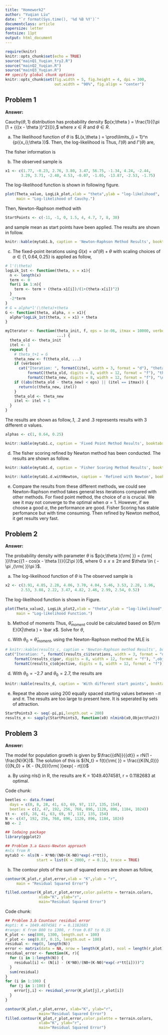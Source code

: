 ```yaml
---
title: "Homework2"
author: "Yuqian Liu"
date: "`r format(Sys.time(), '%d %B %Y')`"
documentclass: article
papersize: letter
fontsize: 11pt
output: html_document
---
```


```r
require(knitr)
knitr::opts_chunk$set(echo = TRUE)
source("mainQ1_Yuqian_try2.R")
source("mainQ2_Yuqian.R")
source("mainQ3_Yuqian.R")
## specify global chunk options
knitr::opts_chunk$set(fig.width = 5, fig.height = 4, dpi = 300,
                      out.width = "90%", fig.align = "center")
```


## Problem 1
**Answer:** 


Cauchy$(\theta ,1)$ distribution has probability density 
$p(x;\theta ) = \frac{1}{{\pi [1 + {{(x - \theta )}^2}]}},$ where
$x \in R$ and $\theta \in R$.

a) The likelihood function of $\theta$ is
$L(x,\theta ) = \prod\limits_{i = 1}^n {p({x_i};\theta )}$.
Then, the log-likelihood is
\begin{align}
\begin{array}{l}
l(\theta ) = \sum\limits_{i = n}^n {\log (p({x_i};\theta ))} \\
 = \sum\limits_{i = n}^n 
 {\log (\frac{1}{{\pi [1 + {{(x - \theta )}^2}]}})} \\
 = \sum\limits_{i = n}^n {[\log \frac{1}{\pi } + 
 \log \frac{1}{{1 + {{(x - \theta )}^2}}}} ]\\
 =  - n\ln \pi  - \sum\limits_{i 
 = n}^n {\ln [1 + {{(\theta  - {x_i})}^2}]} 
\end{array}
\end{align}
Thus, $l'(\theta)$ and $l''(\theta)$ are,
\begin{align}
\begin{array}{l}
l'(\theta ) =  - \sum\limits_{i = n}^n {\frac{{p'({x_i};\theta )}}{{p({x_i};\theta )}}} \\
 =  - \sum\limits_{i = n}^n {[\frac{1}{{1 + 
 {{(\theta  - {x_i})}^2}}} \times 2(\theta  - {x_i})]} \\
 =  - 2\sum\limits_{i = n}^n {\frac{{\theta  - {x_i}}}
 {{1 + {{(\theta  - {x_i})}^2}}}} 
\end{array}
\end{align}

\begin{align}
\begin{array}{l}
l''(\theta ) = \sum\limits_{i = n}^n {\frac{p''(x_i;\theta )}{p(x_i;\theta )}}  
- \sum\limits_{i = n}^n {\{ \frac{p'(x_i;\theta )}{p(x_i;\theta )}} {\} ^2}\\
=  - 2\sum\limits_{i = n}^n {\frac{1 - (\theta  - x_i)^2}{[1 + (\theta  - x_i)^2]^2}} 
\end{array}
\end{align}
The fisher information is
\begin{align}
\begin{array}{l}
I(\theta ) =  - {{\rm E}_\theta }\{ l''(\theta )\} \\
 =  - n{{\rm E}_\theta }[\frac{p''(x_i;\theta )}{p(x_i;\theta )} - 
 {\{ \frac{p'(x_i;\theta )}{p(x_i;\theta )}\} ^2}]\\
 =  - n\int {[\frac{p''(x_i;\theta )}{p(x_i;\theta )} - 
 {{\{ \frac{p'(x_i;\theta )}{p(x_i;\theta )}\} }^2}]p(x_i;\theta )dx} \\
 =  - n\int {\frac{{\{ p'(x)\} }^2}{p(x)}dx} \\
 = \frac{4n}{\pi }\int_{ - \infty }^\infty  {\frac{{{x^2}dx}}{{(1 + x^2)}^3}} \\
 = \frac{n}{2}
\end{array}
\end{align}

b) The observed sample is
```r
x1 <- c(1.77, -0.23, 2.76, 3.80, 3.47, 56.75, -1.34, 4.24, -2.44,
       3.29, 3.71, -2.40, 4.53, -0.07, -1.05, -13.87, -2.53, -1.75)
```
The log-likelihood function is shown in following figure.

```r
plot(Theta_value, LogLik_plot,xlab = "theta",ylab = "log-likelihood",
     main = "Log-likelihood of Cauchy.")
```
Then, Newton-Raphson method with 
```r
StartPoints <- c(-11, -1, 0, 1.5, 4, 4.7, 7, 8, 38)
```
and sample mean as start points have been applied. 
The results are shown in follow.

```r
knitr::kable(mytab1.b, caption = 'Newton-Raphson Method Results', booktabs = TRUE)
```

c) The fixed-point iterations using $G(x)=\alpha l'(\theta)+\theta$
with scaling choices of $\alpha \in \{1, 0.64, 0.25\}$ is applied
as follow,
```r
# l'(\theta)
logLik_1st <- function(theta, x = x1){
  n <- length(x)
  term <- 0
  for(i in 1:n){
    term <- term + (theta-x1[i])/(1+(theta-x[i])^2)
  }
  -2*term
}
# G = alpha*l'(\theta)+theta
G <- function(theta, alpha, x = x1){
  alpha*logLik_1st(theta, x = x1) + theta
}

myIterator <- function(theta_init, f, eps = 1e-06, itmax = 10000, verbose = FALSE, 
                       ...) {
  theta_old <- theta_init
  itel <- 1
  repeat {
    # theta_t+1 = G
    theta_new <- f(theta_old, ...)
    if (verbose) 
      cat("Iteration: ", formatC(itel, width = 3, format = "d"), "theta_old: ", 
          formatC(theta_old, digits = 8, width = 12, format = "f"), "theta_new: ", 
          formatC(theta_new, digits = 8, width = 12, format = "f"), "\n")
    if ((abs(theta_old - theta_new) < eps) || (itel == itmax)) {
      return(c(theta_new, itel))
    }
    theta_old <- theta_new
    itel <- itel + 1
  }
}
```

The results are shown as follow,.1, .2 and .3 represents results with 3 different 
$\alpha$ values. 
```r
alphas <- c(1, 0.64, 0.25)
```
```r
knitr::kable(mytab1.c, caption = 'Fixed Point Method Results', booktabs = TRUE)
```

d) The fisher scoring refined by Newton method has been conducted.
The results are shown as follow.
```r
knitr::kable(mytab1.d, caption = 'Fisher Scoring Method Results', booktabs = TRUE)
```

```r
knitr::kable(mytab1.d.withNewton, caption = 'Refined with Newton', booktabs = TRUE)
```
e) Compare the results from these different methods, we could see
Newton-Raphson method takes general less iterations compared with other methods.
For fixed point method, the choice of $\alpha$ is crucial. We see it may not converge to
the optimal when $\alpha = 1$. However, if we choose a good $\alpha$, the performance are
good.
Fisher Scoring has stable perfomance but with time consuming. Then refined by Newton method,
it get results very fast.

## Problem 2
**Answer:** 


The probability density with parameter $\theta$ is 
$p(x;\theta ){\rm{ }} = {\rm{ }}\frac{{1 - cos(x - \theta )}}{{2\pi }}$,
where $0 \le x \le 2\pi$ and $\theta  \in ( - \pi ,{\rm{ }}\pi )$.

a) The log-likelihood function of $\theta$ is
\begin{align}
\begin{array}{l}
l(\theta ) = \sum\limits_{i = n}^n {\log (p({x_i};\theta ))} \\
 = - 2n\ln \pi  + \sum\limits_{i = n}^n {\ln [1 - cos(x - \theta )]} 
\end{array}
\end{align}
The observed sample is
```r
x2 <- c(3.91, 4.85, 2.28, 4.06, 3.70, 4.04, 5.46, 3.53, 2.28, 1.96,
       2.53, 3.88, 2.22, 3.47, 4.82, 2.46, 2.99, 2.54, 0.52)
```
The log-likelihood function is shown in Figure.

```r
plot(Theta_value2, LogLik_plot2,xlab = "theta",ylab = "log-likelihood",
     main = "Log-likelihood Function.")
```

b) Method of moments
\begin{align}
\begin{array}{l}
{\rm E}(X|\theta ) = \int_0^{2\pi } {p(x;\theta )} xdx\\
 =  -\frac{1}{2\pi }[\cos (x - \theta ) - \frac{x^2}{2} + x\sin (x - \theta )]|_0^{2\pi }\\
 = \pi  + \sin \theta 
\end{array}
\end{align}
Thus, ${\hat \theta _{moment}}$ could be calculated based on ${\rm E}(X|\theta ) = \bar x$. 
Solve for $\theta$,
\begin{align}
${\hat \theta _{moment}} = \arcsin (\bar x - \pi )$
\end{align}

c) With $\theta_0 = \hat \theta _{moment}$, using the Newton-Raphson method the MLE is
```r
# knitr::kable(results_c, caption = 'Newton-Raphson method Results', booktabs = TRUE)
cat("Iteration: ", formatC(results_c$iterations, width = 3, format = "d"), ",theta: ", 
    formatC(results_c$par, digits = 8, width = 12, format = "f"), ",objective: ", 
    formatC(results_c$objective, digits = 8, width = 12, format = "f"), "\n")
```

d) With $\theta_0 = -2.7$ and $\theta_0 = 2.7$, the results are
```r
knitr::kable(results_d, caption = 'With different start points', booktabs = TRUE)
```

e) Repeat the above using 200 equally spaced starting values between $-\pi$ and $\pi$.
The results are too large to present here. It is seperated by sets of attraction.
```r
StartPoints3 <- seq(-pi,pi,length.out = 200)
results_e <- sapply(StartPoints3, function(x0) nlminb(x0,ObjectFun2))
```

## Problem 3
**Answer:** 


The model for population growth is given by $\frac{{dN}}{{dt}} = rN(1 - \frac{N}{K})$.
The solution of this is 
${N_t} = f(t){\rm{ }} = \frac{{K{N_0}}}{{{N_0} + (K - {N_0}){\rm{ }}exp( - rt)}}$

a) By using nls() in R, the results are K = 1049.4074581, r = 0.1182683 at optimal.


Code chunk:
```r
beetles <- data.frame(
  days = c(0, 8, 28, 41, 63, 69, 97, 117, 135, 154),
  beetles = c(2, 47, 192, 256, 768, 896, 1120, 896, 1184, 1024))
tt <-  c(8, 28, 41, 63, 69, 97, 117, 135, 154)
N <- c(47, 192, 256, 768, 896, 1120, 896, 1184, 1024)
N0 <- 2

## lodaing package
library(ggplot2)

## Problem 3.a Gauss-Newton approach
#nls from R
mytab3 <- nls(N ~ K*N0/(N0+(K-N0)*exp(-r*tt)),
              start = list(K = 2000, r = 0.1), trace = TRUE)
```

b) The contour plots of the sum of squared errors are shown as follow,
```r
contour(K_plot,r_plot,error,xlab = "K",ylab = "r",
     main = "Residual Squared Error")
```
```r
filled.contour(K_plot,r_plot,error,color.palette = terrain.colors,
               xlab="K", ylab="r",
               main="Residual Squared Error")  
```

Code chunk:
```r
## Problem 3.b Countour residual error
#opti: K = 1049.4074581 r = 0.1182683
#range: K from 800 to 1300, r from 0.07 to 0.15
K_plot <- seq(800, 1300, length.out = 100)
r_plot <- seq(0.07, 0.15, length.out = 100)
residual <- rep(0, length(N))
error <- matrix(data = NA, nrow = length(K_plot), ncol = length(r_plot))
residual_error <- function(K, r){
  for (i in 1:length(N)) {
    residual[i] <- (N[i] - (K*N0)/(N0+(K-N0)*exp(-r*tt[i])))^2
  }
  sum(residual)
}
for (i in 1:100) {
  for (j in 1:100) {
    error[j,i] <- residual_error(K_plot[j],r_plot[i])
  }
}

contour(K_plot,r_plot,error, xlab="K", ylab="r",
               main="Residual Squared Error")                               
filled.contour(K_plot,r_plot,error,color.palette = terrain.colors,
               xlab="K", ylab="r",
               main="Residual Squared Error")  
```
